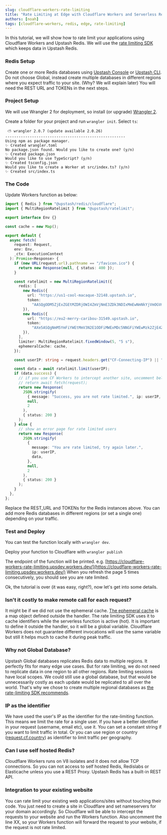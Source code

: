 ```yaml
---
slug: cloudflare-workers-rate-limiting
title: "Rate Limiting at Edge with Cloudflare Workers and Serverless Redis"
authors: [noah]
tags: [cloudflare-workers, redis, edge, rate-limiting]
---
```


In this tutorial, we will show how to rate limit your applications using Cloudflare Workers and Upstash Redis. We will use the [rate limiting SDK](https://github.com/upstash/ratelimit) which keeps data in Upstash Redis.

### Redis Setup

Create one or more Redis databases using [Upstash Console](https://console.upstash.com) or [Upstash CLI](https://github.com/upstash/cli). Do not choose Global, instead create multiple databases in different regions where you expect traffic to your site. (Why? We will explain later) You will need the REST URL and TOKENs in the next steps.

### Project Setup

We will use Wrangler 2 for deployment, so install (or upgrade) [Wrangler 2](https://developers.cloudflare.com/workers/wrangler/).

Create a folder for your project and run `wrangler init`. Select `ts`:

```shell
 ⛅️ wrangler 2.0.7 (update available 2.0.26)
------------------------------------------------------
Using npm as package manager.
✨ Created wrangler.toml
No package.json found. Would you like to create one? (y/n)
✨ Created package.json
Would you like to use TypeScript? (y/n)
✨ Created tsconfig.json
Would you like to create a Worker at src/index.ts? (y/n)
✨ Created src/index.ts
```

### The Code

Update Workers function as below:

```ts title="src/index.ts"
import { Redis } from "@upstash/redis/cloudflare";
import { MultiRegionRatelimit } from "@upstash/ratelimit";

export interface Env {}

const cache = new Map();

export default {
  async fetch(
    request: Request,
    env: Env,
    _ctx: ExecutionContext
  ): Promise<Response> {
    if (new URL(request.url).pathname == "/favicon.ico") {
      return new Response(null, { status: 400 });
    }

    const ratelimit = new MultiRegionRatelimit({
      redis: [
        new Redis({
          url: "https://us1-cool-macaque-32148.upstash.io",
          token:
            "AASQgODM5ZjExZGEtMZDRjOWI4ZmVjNmE3ZDk3NDIxMmEwNmNkYjVmOGVmZTk5Mz",
        }),
        new Redis({
          url: "https://eu2-merry-caribou-31549.upstash.io",
          token:
            "AXe5ASQgNmM5YmFiYWEtMmV3N2E1ODFiMWExMDc5NNGFiYWEwMzk2ZjE4ZWQ3N2Y",
        }),
      ],
      limiter: MultiRegionRatelimit.fixedWindow(5, "5 s"),
      ephemeralCache: cache,
    });

    const userIP: string = request.headers.get("CF-Connecting-IP") || "none";

    const data = await ratelimit.limit(userIP);
    if (data.success) {
      // if you use CF Workers to intercept another site, uncomment below
      // return await fetch(request);
      return new Response(
        JSON.stringify(
          { message: "Success, you are not rate limited.", ip: userIP, data },
          null,
          2
        ),
        { status: 200 }
      );
    } else {
      // show an error page for rate limited users
      return new Response(
        JSON.stringify(
          {
            message: "You are rate limited, try again later.",
            ip: userIP,
            data,
          },
          null,
          2
        ),
        { status: 200 }
      );
    }
  },
};
```

Replace the REST_URL and TOKENs for the Redis instances above. You can add more Redis databases in different regions (or set a single one) depending on your traffic.

### Test and Deploy

You can test the function locally with `wrangler dev`.

Deploy your function to Cloudflare with `wrangler publish`

The endpoint of the function will be printed. e.g. [https://cloudflare-workers-rate-limiting.upsdev.workers.dev/](https://cloudflare-workers-rate-limiting.upsdev.workers.dev/) When you refresh the page 5 times consecutively, you should see you are rate limited.

Ok, the tutorial is over (it was easy, right?), now let's get into some details.

### Isn't it costly to make remote call for each request?

It might be if we did not use the ephemeral cache. [The ephemeral cache](https://github.com/upstash/ratelimit#ephemeral-cache) is a map object defined outside the handler. The rate limiting SDK uses it to cache identifiers while the serverless function is active (hot). It is important to define it outside the handler, so it will be a global variable. Cloudflare Workers does not guarantee different invocations will use the same variable but still it helps much to cache it during peak traffic.

### Why not Global Database?

Upstash Global databases replicates Redis data to multiple regions. It perfectly fits for many edge use cases. But for rate limiting, we do not need to replicate data in one region to all other regions. Rate limiting sessions have local scopes. We could still use a global database, but that would be unnecessarily costly as each update would be replicated to all over the world. That's why we chose to create multiple regional databases as [the rate-limiting SDK recommends](https://github.com/upstash/ratelimit#multiregion-replicated-ratelimiting).

### IP as the identifier

We have used the user's IP as the identifier for the rate-limiting function. This means we limit the rate for a single user. If you have a better identifier in your request (username, email etc), use it. You can set a constant string if you want to limit traffic in total. Or you can use region or country ([request.cf.country](https://developers.cloudflare.com/workers/examples/country-code-redirect/)) as identifier to limit traffic per geography.

### Can I use self hosted Redis?

Cloudflare Workers runs on V8 isolates and it does not allow TCP connections. So you can not access to self hosted Redis, Redislabs or Elasticache unless you use a REST Proxy. Upstash Redis has a built-in REST API.

### Integration to your existing website

You can rate limit your existing web applications/sites without touching their code. You just need to create a site in Cloudflare and set nameservers for your domain accordingly. So Cloudflare will be able to intercept the requests to your website and run the Workers function. Also uncomment the line XX, so your Workers function will forward the request to your website, if the request is not rate limited.
